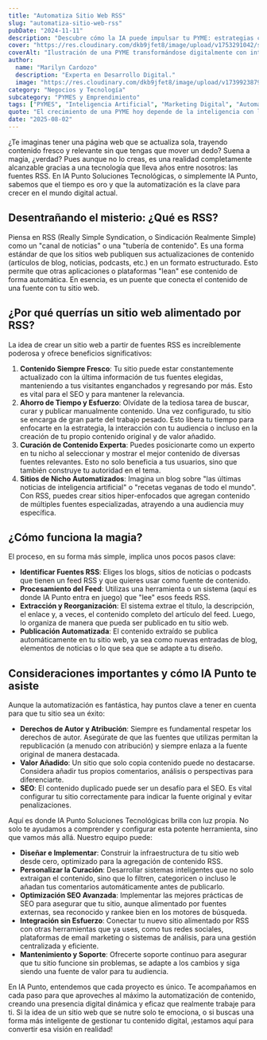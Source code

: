 ```yaml
---
title: "Automatiza Sitio Web RSS"
slug: "automatiza-sitio-web-rss"
pubDate: "2024-11-11"
description: "Descubre cómo la IA puede impulsar tu PYME: estrategias concretas de marketing, automatización y datos para aumentar ventas."
cover: "https://res.cloudinary.com/dkb9jfet8/image/upload/v1753291042/small-business_kk56r6.jpg"
coverAlt: "Ilustración de una PYME transformándose digitalmente con inteligencia artificial."
author:
  name: "Marilyn Cardozo"
  description: "Experta en Desarrollo Digital."
  image: "https://res.cloudinary.com/dkb9jfet8/image/upload/v1739923879/marilyn_s2mi4a.png"
category: "Negocios y Tecnología"
subcategory: "PYMES y Emprendimiento"
tags: ["PYMES", "Inteligencia Artificial", "Marketing Digital", "Automatización", "Ventas"]
quote: "El crecimiento de una PYME hoy depende de la inteligencia con la que se aplican datos, IA y estrategia. — Sergio Rondón"
date: "2025-08-02"
---
```




¿Te imaginas tener una página web que se actualiza sola, trayendo contenido fresco y relevante sin que tengas que mover un dedo? Suena a magia, ¿verdad? Pues aunque no lo creas, es una realidad completamente alcanzable gracias a una tecnología que lleva años entre nosotros: las fuentes RSS. En IA Punto Soluciones Tecnológicas, o simplemente IA Punto, sabemos que el tiempo es oro y que la automatización es la clave para crecer en el mundo digital actual.

<h2 id="desentranando-el-misterio-que-es-rss">
  Desentrañando el misterio: ¿Qué es RSS?
</h2>

Piensa en RSS (Really Simple Syndication, o Sindicación Realmente Simple) como un "canal de noticias" o una "tubería de contenido". Es una forma estándar de que los sitios web publiquen sus actualizaciones de contenido (artículos de blog, noticias, podcasts, etc.) en un formato estructurado. Esto permite que otras aplicaciones o plataformas "lean" ese contenido de forma automática. En esencia, es un puente que conecta el contenido de una fuente con tu sitio web.

<h2 id="por-que-querras-un-sitio-web-alimentado-por-rss">
  ¿Por qué querrías un sitio web alimentado por RSS?
</h2>

La idea de crear un sitio web a partir de fuentes RSS es increíblemente poderosa y ofrece beneficios significativos:

1.  <strong>Contenido Siempre Fresco</strong>: Tu sitio puede estar
    constantemente actualizado con la última información de tus fuentes
    elegidas, manteniendo a tus visitantes enganchados y regresando por más.
    Esto es vital para el SEO y para mantener la relevancia.
2.  <strong>Ahorro de Tiempo y Esfuerzo</strong>: Olvídate de la tediosa tarea
    de buscar, curar y publicar manualmente contenido. Una vez configurado, tu
    sitio se encarga de gran parte del trabajo pesado. Esto libera tu tiempo
    para enfocarte en la estrategia, la interacción con tu audiencia o incluso
    en la creación de tu propio contenido original y de valor añadido.
3.  <strong>Curación de Contenido Experta</strong>: Puedes posicionarte como un
    experto en tu nicho al seleccionar y mostrar el mejor contenido de diversas
    fuentes relevantes. Esto no solo beneficia a tus usuarios, sino que también
    construye tu autoridad en el tema.
4.  <strong>Sitios de Nicho Automatizados</strong>: Imagina un blog sobre "las
    últimas noticias de inteligencia artificial" o "recetas veganas de todo el
    mundo". Con RSS, puedes crear sitios hiper-enfocados que agregan contenido
    de múltiples fuentes especializadas, atrayendo a una audiencia muy
    específica.

<h2 id="como-funciona-la-magia">¿Cómo funciona la magia?</h2>

El proceso, en su forma más simple, implica unos pocos pasos clave:

- <strong>Identificar Fuentes RSS</strong>: Eliges los blogs, sitios de noticias
  o podcasts que tienen un feed RSS y que quieres usar como fuente de contenido.
- <strong>Procesamiento del Feed</strong>: Utilizas una herramienta o un sistema
  (aquí es donde IA Punto entra en juego) que "lee" esos feeds RSS.
- <strong>Extracción y Reorganización</strong>: El sistema extrae el título, la
  descripción, el enlace y, a veces, el contenido completo del artículo del
  feed. Luego, lo organiza de manera que pueda ser publicado en tu sitio web.
- <strong>Publicación Automatizada</strong>: El contenido extraído se publica
  automáticamente en tu sitio web, ya sea como nuevas entradas de blog,
  elementos de noticias o lo que sea que se adapte a tu diseño.

<h2 id="consideraciones-importantes-y-como-ia-punto-te-asiste">
  Consideraciones importantes y cómo IA Punto te asiste
</h2>

Aunque la automatización es fantástica, hay puntos clave a tener en cuenta para que tu sitio sea un éxito:

- <strong>Derechos de Autor y Atribución</strong>: Siempre es fundamental
  respetar los derechos de autor. Asegúrate de que las fuentes que utilizas
  permitan la republicación (a menudo con atribución) y siempre enlaza a la
  fuente original de manera destacada.
- <strong>Valor Añadido</strong>: Un sitio que solo copia contenido puede no
  destacarse. Considera añadir tus propios comentarios, análisis o perspectivas
  para diferenciarte.
- <strong>SEO</strong>: El contenido duplicado puede ser un desafío para el SEO.
  Es vital configurar tu sitio correctamente para indicar la fuente original y
  evitar penalizaciones.

Aquí es donde IA Punto Soluciones Tecnológicas brilla con luz propia. No solo te ayudamos a comprender y configurar esta potente herramienta, sino que vamos más allá. Nuestro equipo puede:

- <strong>Diseñar e Implementar</strong>: Construir la infraestructura de tu
  sitio web desde cero, optimizado para la agregación de contenido RSS.
- <strong>Personalizar la Curación</strong>: Desarrollar sistemas inteligentes
  que no solo extraigan el contenido, sino que lo filtren, categoricen o incluso
  le añadan tus comentarios automáticamente antes de publicarlo.
- <strong>Optimización SEO Avanzada</strong>: Implementar las mejores prácticas
  de SEO para asegurar que tu sitio, aunque alimentado por fuentes externas, sea
  reconocido y rankee bien en los motores de búsqueda.
- <strong>Integración sin Esfuerzo</strong>: Conectar tu nuevo sitio alimentado
  por RSS con otras herramientas que ya uses, como tus redes sociales,
  plataformas de email marketing o sistemas de análisis, para una gestión
  centralizada y eficiente.
- <strong>Mantenimiento y Soporte</strong>: Ofrecerte soporte continuo para
  asegurar que tu sitio funcione sin problemas, se adapte a los cambios y siga
  siendo una fuente de valor para tu audiencia.

En IA Punto, entendemos que cada proyecto es único. Te acompañamos en cada paso para que aproveches al máximo la automatización de contenido, creando una presencia digital dinámica y eficaz que realmente trabaje para ti. Si la idea de un sitio web que se nutre solo te emociona, o si buscas una forma más inteligente de gestionar tu contenido digital, ¡estamos aquí para convertir esa visión en realidad!

```

```
